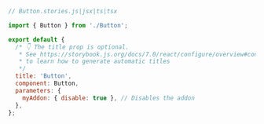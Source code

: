 ```js
// Button.stories.js|jsx|ts|tsx

import { Button } from './Button';

export default {
  /* 👇 The title prop is optional.
   * See https://storybook.js.org/docs/7.0/react/configure/overview#configure-story-loading
   * to learn how to generate automatic titles
   */
  title: 'Button',
  component: Button,
  parameters: {
    myAddon: { disable: true }, // Disables the addon
  },
};
```
